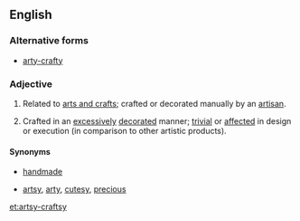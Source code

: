 ==English==

===Alternative forms===
* [[arty-crafty]]

===Adjective===
{{en-adj|head=[[artsy]][[-]][[craftsy]]}}

# {{lb|en|not comparable}} Related to [[arts and crafts]]; crafted or decorated manually by an [[artisan]].
# {{lb|en|comparable|often|derogatory}} Crafted in an [[excessive]]ly [[decorated]] manner; [[trivial]] or [[affected]] in design or execution (in comparison to other artistic products).

====Synonyms====
* {{sense|related to arts and crafts; crafted by an artisan}} [[handmade]]
* {{sense|crafted in an excessively decorated manner}} [[artsy]], [[arty]], [[cutesy]], [[precious]]

[[et:artsy-craftsy]]